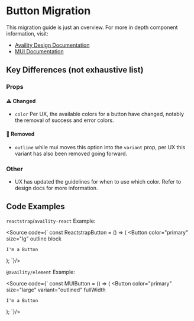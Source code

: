 
<Meta title="BS4 Migration/Button" />

# Button Migration

This migration guide is just an overview. For more in depth component information, visit:
- [Availity Design Documentation](https://design.availity.com/2e36e50c7/p/54f663-button)
- [MUI Documentation](https://mui.com/material-ui/react-button/)


## Key Differences (not exhaustive list)

### Props

#### ⚠️ Changed

- `color` Per UX, the available colors for a button have changed, notably the removal of success and error colors.

#### 🚫 Removed

- `outline` while mui moves this option into the `variant` prop, per UX this variant has also been removed going forward.

### Other

- UX has updated the guidelines for when to use which color. Refer to design docs for more information.

## Code Examples

`reactstrap`/`availity-react` Example:

<Source
  code={`
const ReactstrapButton = () => (
  <Button
    color="primary"
    size="lg"
    outline
    block
  >
    I'm a Button
  </Button>
);
`}/>

`@availity/element` Example:

<Source
  code={`
const MUIButton = () => (
  <Button
    color="primary"
    size="large"
    variant="outlined"
    fullWidth
  >
    I'm a Button
  </Button>
);
`}/>
